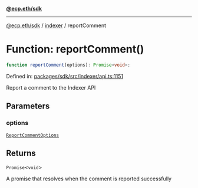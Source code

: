 [**@ecp.eth/sdk**](../../index.mdx)

***

[@ecp.eth/sdk](/sdk-reference/index.mdx) / [indexer](/sdk-reference/indexer/index.mdx) / reportComment

# Function: reportComment()

```ts
function reportComment(options): Promise<void>;
```

Defined in: [packages/sdk/src/indexer/api.ts:1151](https://github.com/ecp-eth/comments-monorepo/blob/main/packages/sdk/src/indexer/api.ts#L1151)

Report a comment to the Indexer API

## Parameters

### options

[`ReportCommentOptions`](/sdk-reference/indexer/type-aliases/ReportCommentOptions.mdx)

## Returns

`Promise`\<`void`\>

A promise that resolves when the comment is reported successfully
